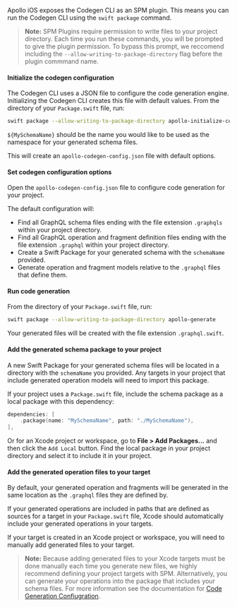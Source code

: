<ExpansionPanel title="Swift Package Manager">

Apollo iOS exposes the Codegen CLI as an SPM plugin. This means you can run the Codegen CLI using the `swift package` command.

> **Note:** SPM Plugins require permission to write files to your project directory. Each time you run these commands, you will be prompted to give the plugin permission. To bypass this prompt, we reccomend including the `--allow-writing-to-package-directory` flag before the plugin commmand name.

<ExpansionPanelList>
<ExpansionPanelListItem>

#### Initialize the codegen configuration

The Codegen CLI uses a JSON file to configure the code generation engine. Initializing the Codegen CLI creates this file with default values. From the directory of your `Package.swift` file, run:

```bash
swift package --allow-writing-to-package-directory apollo-initialize-codegen-config --schemaName ${MySchemaName}
```

`${MySchemaName}` should be the name you would like to be used as the namespace for your generated schema files.

This will create an `apollo-codegen-config.json` file with default options.

</ExpansionPanelListItem>

<ExpansionPanelListItem>

#### Set codegen configuration options

Open the `apollo-codegen-config.json` file to configure code generation for your project.

The default configuration will:
- Find all GraphQL schema files ending with the file extension `.graphqls` within your project directory.
- Find all GraphQL operation and fragment definition files ending with the file extension `.graphql` within your project directory.
- Create a Swift Package for your generated schema with the `schemaName` provided.
- Generate operation and fragment models relative to the `.graphql` files that define them.

</ExpansionPanelListItem>

<ExpansionPanelListItem>

#### Run code generation

From the directory of your `Package.swift` file, run:

```bash
swift package --allow-writing-to-package-directory apollo-generate
```

Your generated files will be created with the file extension `.graphql.swift`.

</ExpansionPanelListItem>

<ExpansionPanelListItem>

#### Add the generated schema package to your project

A new Swift Package for your generated schema files will be located in a directory with the `schemaName` you provided. Any targets in your project that include generated operation models will need to import this package.

If your project uses a `Package.swift` file, include the schema package as a local package with this dependency:

```swift title="Package.swift"
dependencies: [
    .package(name: "MySchemaName", path: "./MySchemaName"),
],
```

Or for an Xcode project or workspace, go to **File > Add Packages...** and then click the `Add Local` button. Find the local package in your project directory and select it to include it in your project.

</ExpansionPanelListItem>

<ExpansionPanelListItem>

#### Add the generated operation files to your target

By default, your generated operation and fragments will be generated in the same location as the `.graphql` files they are defined by.

If your generated operations are included in paths that are defined as sources for a target in your `Package.swift` file, Xcode should automatically include your generated operations in your targets.

If your target is created in an Xcode project or workspace, you will need to manually add generated files to your target.

> **Note:** Because adding generated files to your Xcode targets must be done manually each time you generate new files, we highly recommend defining your project targets with SPM. Alternatively, you can generate your operations into the package that includes your schema files. For more information see the documentation for [Code Generation Confiugration](./codegen-configuration).

</ExpansionPanelListItem>

</ExpansionPanelList>

</ExpansionPanel>